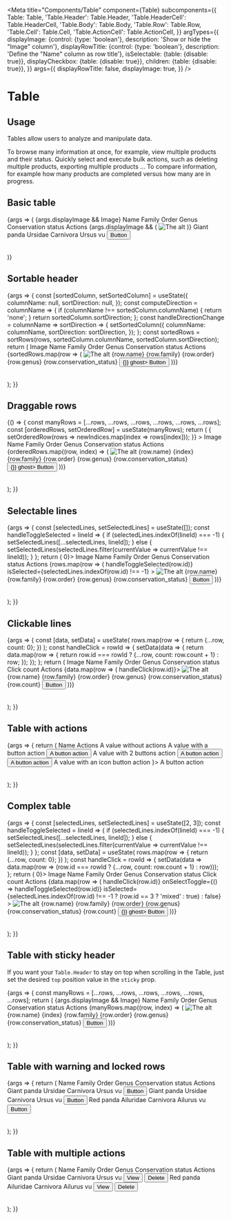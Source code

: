 
<Meta
  title="Components/Table"
  component={Table}
  subcomponents={{
    Table: Table,
    'Table.Header': Table.Header,
    'Table.HeaderCell': Table.HeaderCell,
    'Table.Body': Table.Body,
    'Table.Row': Table.Row,
    'Table.Cell': Table.Cell,
    'Table.ActionCell': Table.ActionCell,
  }}
  argTypes={{
    displayImage: {control: {type: 'boolean'}, description: 'Show or hide the "Image" column'},
    displayRowTitle: {control: {type: 'boolean'}, description: 'Define the "Name" column as row title'},
    isSelectable: {table: {disable: true}},
    displayCheckbox: {table: {disable: true}},
    children: {table: {disable: true}},
  }}
  args={{
    displayRowTitle: false,
    displayImage: true,
  }}
/>

# Table

## Usage

Tables allow users to analyze and manipulate data.

To browse many information at once, for example, view multiple products and their status.
Quickly select and execute bulk actions, such as deleting multiple products, exporting multiple products ...
To compare information, for example how many products are completed versus how many are in progress.

## Basic table

<Canvas>
  <Story name="Standard">
    {args => (
      <Table>
        <Table.Header>
          {args.displayImage && <Table.HeaderCell>Image</Table.HeaderCell>}
          <Table.HeaderCell>Name</Table.HeaderCell>
          <Table.HeaderCell>Family</Table.HeaderCell>
          <Table.HeaderCell>Order</Table.HeaderCell>
          <Table.HeaderCell>Genus</Table.HeaderCell>
          <Table.HeaderCell>Conservation status</Table.HeaderCell>
          <Table.HeaderCell>Actions</Table.HeaderCell>
        </Table.Header>
        <Table.Body>
          <Table.Row>
            {args.displayImage && (
              <Table.Cell>
                <Image src={getStaticImage('akeneo_200_140.jpg')} alt="The alt" />
              </Table.Cell>
            )}
            <Table.Cell rowTitle={args.displayRowTitle}>Giant panda</Table.Cell>
            <Table.Cell>Ursidae</Table.Cell>
            <Table.Cell>Carnivora</Table.Cell>
            <Table.Cell>Ursus</Table.Cell>
            <Table.Cell>
              <Badge level="warning">vu</Badge>
            </Table.Cell>
            <Table.ActionCell>
              <Button level="primary" ghost>
                Button
              </Button>
            </Table.ActionCell>
          </Table.Row>
        </Table.Body>
      </Table>
    )}
  </Story>
</Canvas>

<ArgsTable story="Standard" />

## Sortable header

<Canvas>
  <Story name="Sortable header">
    {args => {
      const [sortedColumn, setSortedColumn] = useState({
        columnName: null,
        sortDirection: null,
      });
      const computeDirection = columnName => {
        if (columnName !== sortedColumn.columnName) {
          return 'none';
        }
        return sortedColumn.sortDirection;
      };
      const handleDirectionChange = columnName => sortDirection => {
        setSortedColumn({
          columnName: columnName,
          sortDirection: sortDirection,
        });
      };
      const sortedRows = sortRows(rows, sortedColumn.columnName, sortedColumn.sortDirection);
      return (
        <Table>
          <Table.Header>
            <Table.HeaderCell>Image</Table.HeaderCell>
            <Table.HeaderCell
              isSortable={true}
              onDirectionChange={handleDirectionChange('name')}
              sortDirection={computeDirection('name')}
            >
              Name
            </Table.HeaderCell>
            <Table.HeaderCell
              isSortable={true}
              onDirectionChange={handleDirectionChange('family')}
              sortDirection={computeDirection('family')}
            >
              Family
            </Table.HeaderCell>
            <Table.HeaderCell>Order</Table.HeaderCell>
            <Table.HeaderCell>Genus</Table.HeaderCell>
            <Table.HeaderCell>Conservation status</Table.HeaderCell>
            <Table.HeaderCell>Actions</Table.HeaderCell>
          </Table.Header>
          <Table.Body>
            {sortedRows.map(row => (
              <Table.Row key={row.name}>
                <Table.Cell>
                  <Image src={row.image} alt="The alt" />
                </Table.Cell>
                <Table.Cell>{row.name}</Table.Cell>
                <Table.Cell>{row.family}</Table.Cell>
                <Table.Cell>{row.order}</Table.Cell>
                <Table.Cell>{row.genus}</Table.Cell>
                <Table.Cell>
                  <Badge level={row.conservation_status_level}>{row.conservation_status}</Badge>
                </Table.Cell>
                <Table.ActionCell>
                  <Button level="primary" onClick={() => {}} ghost>
                    Button
                  </Button>
                </Table.ActionCell>
              </Table.Row>
            ))}
          </Table.Body>
        </Table>
      );
    }}
  </Story>
</Canvas>

## Draggable rows

<Canvas>
  <Story name="Draggable rows">
    {() => {
      const manyRows = [...rows, ...rows, ...rows, ...rows, ...rows, ...rows];
      const [orderedRows, setOrderedRow] = useState(manyRows);
      return (
        <Scrollable height={500}>
          <Table
            isDragAndDroppable={true}
            onReorder={newIndices => {
              setOrderedRow(rows => newIndices.map(index => rows[index]));
            }}
          >
            <Table.Header>
              <Table.HeaderCell>Image</Table.HeaderCell>
              <Table.HeaderCell>Name</Table.HeaderCell>
              <Table.HeaderCell>Family</Table.HeaderCell>
              <Table.HeaderCell>Order</Table.HeaderCell>
              <Table.HeaderCell>Genus</Table.HeaderCell>
              <Table.HeaderCell>Conservation status</Table.HeaderCell>
              <Table.HeaderCell>Actions</Table.HeaderCell>
            </Table.Header>
            <Table.Body>
              {orderedRows.map((row, index) => (
                <Table.Row key={`${row.id}${index}`}>
                  <Table.Cell>
                    <Image src={row.image} alt="The alt" />
                  </Table.Cell>
                  <Table.Cell>
                    {row.name} {index}
                  </Table.Cell>
                  <Table.Cell>{row.family}</Table.Cell>
                  <Table.Cell>{row.order}</Table.Cell>
                  <Table.Cell>{row.genus}</Table.Cell>
                  <Table.Cell>
                    <Badge level={row.conservation_status_level}>{row.conservation_status}</Badge>
                  </Table.Cell>
                  <Table.ActionCell>
                    <Button level="primary" onClick={() => {}} ghost>
                      Button
                    </Button>
                  </Table.ActionCell>
                </Table.Row>
              ))}
            </Table.Body>
          </Table>
        </Scrollable>
      );
    }}
  </Story>
</Canvas>

## Selectable lines

<Canvas>
  <Story name="Selectable lines">
    {args => {
      const [selectedLines, setSelectedLines] = useState([]);
      const handleToggleSelected = lineId => {
        if (selectedLines.indexOf(lineId) === -1) {
          setSelectedLines([...selectedLines, lineId]);
        } else {
          setSelectedLines(selectedLines.filter(currentValue => currentValue !== lineId));
        }
      };
      return (
        <Table isSelectable={true} displayCheckbox={selectedLines.length > 0}>
          <Table.Header>
            <Table.HeaderCell>Image</Table.HeaderCell>
            <Table.HeaderCell>Name</Table.HeaderCell>
            <Table.HeaderCell>Family</Table.HeaderCell>
            <Table.HeaderCell>Order</Table.HeaderCell>
            <Table.HeaderCell>Genus</Table.HeaderCell>
            <Table.HeaderCell>Conservation status</Table.HeaderCell>
            <Table.HeaderCell>Actions</Table.HeaderCell>
          </Table.Header>
          <Table.Body>
            {rows.map(row => (
              <Table.Row
                key={row.id}
                onSelectToggle={() => handleToggleSelected(row.id)}
                isSelected={selectedLines.indexOf(row.id) !== -1}
              >
                <Table.Cell>
                  <Image src={row.image} alt="The alt" />
                </Table.Cell>
                <Table.Cell>{row.name}</Table.Cell>
                <Table.Cell>{row.family}</Table.Cell>
                <Table.Cell>{row.order}</Table.Cell>
                <Table.Cell>{row.genus}</Table.Cell>
                <Table.Cell>
                  <Badge level={row.conservation_status_level}>{row.conservation_status}</Badge>
                </Table.Cell>
                <Table.ActionCell>
                  <Button level="primary" ghost>
                    Button
                  </Button>
                </Table.ActionCell>
              </Table.Row>
            ))}
          </Table.Body>
        </Table>
      );
    }}
  </Story>
</Canvas>

## Clickable lines

<Canvas>
  <Story name="Clickable lines">
    {args => {
      const [data, setData] = useState(
        rows.map(row => {
          return {...row, count: 0};
        })
      );
      const handleClick = rowId => {
        setData(data => {
          return data.map(row => {
            return row.id === rowId ? {...row, count: row.count + 1} : row;
          });
        });
      };
      return (
        <Table>
          <Table.Header>
            <Table.HeaderCell>Image</Table.HeaderCell>
            <Table.HeaderCell>Name</Table.HeaderCell>
            <Table.HeaderCell>Family</Table.HeaderCell>
            <Table.HeaderCell>Order</Table.HeaderCell>
            <Table.HeaderCell>Genus</Table.HeaderCell>
            <Table.HeaderCell>Conservation status</Table.HeaderCell>
            <Table.HeaderCell>Click count</Table.HeaderCell>
            <Table.HeaderCell>Actions</Table.HeaderCell>
          </Table.Header>
          <Table.Body>
            {data.map(row => (
              <Table.Row key={row.id} onClick={() => handleClick(row.id)}>
                <Table.Cell>
                  <Image src={row.image} alt="The alt" />
                </Table.Cell>
                <Table.Cell>{row.name}</Table.Cell>
                <Table.Cell>{row.family}</Table.Cell>
                <Table.Cell>{row.order}</Table.Cell>
                <Table.Cell>{row.genus}</Table.Cell>
                <Table.Cell>
                  <Badge level={row.conservation_status_level}>{row.conservation_status}</Badge>
                </Table.Cell>
                <Table.Cell>{row.count}</Table.Cell>
                <Table.ActionCell>
                  <Button level="primary" ghost>
                    Button
                  </Button>
                </Table.ActionCell>
              </Table.Row>
            ))}
          </Table.Body>
        </Table>
      );
    }}
  </Story>
</Canvas>

## Table with actions
<Canvas>
  <Story name="Table with actions">
    {args => {
      return (
        <Table>
          <Table.Header>
            <Table.HeaderCell>Name</Table.HeaderCell>
            <Table.HeaderCell>Actions</Table.HeaderCell>
          </Table.Header>
          <Table.Body>
            <Table.Row>
              <Table.Cell>A value without actions</Table.Cell>
              <Table.ActionCell />
            </Table.Row>
            <Table.Row>
              <Table.Cell>A value with a button action</Table.Cell>
              <Table.ActionCell>
                <Button level="primary" ghost>
                  A button action
                </Button>
              </Table.ActionCell>
            </Table.Row>
            <Table.Row>
              <Table.Cell>A value with 2 buttons action</Table.Cell>
              <Table.ActionCell>
                <Button level="primary" ghost>
                  A button action
                </Button>
                <Button level="secondary" ghost>
                  A button action
                </Button>
              </Table.ActionCell>
            </Table.Row>
            <Table.Row>
              <Table.Cell>A value with an icon button action</Table.Cell>
              <Table.ActionCell>
                <IconButton level="primary" ghost icon={<DeleteIcon/>}>
                  A button action
                </IconButton>
              </Table.ActionCell>
            </Table.Row>
          </Table.Body>
        </Table>
      );
    }}
  </Story>
</Canvas>

## Complex table

<Canvas>
  <Story name="Complex table">
    {args => {
      const [selectedLines, setSelectedLines] = useState([2, 3]);
      const handleToggleSelected = lineId => {
        if (selectedLines.indexOf(lineId) === -1) {
          setSelectedLines([...selectedLines, lineId]);
        } else {
          setSelectedLines(selectedLines.filter(currentValue => currentValue !== lineId));
        }
      };
      const [data, setData] = useState(
        rows.map(row => {
          return {...row, count: 0};
        })
      );
      const handleClick = rowId => {
        setData(data => data.map(row => (row.id === rowId ? {...row, count: row.count + 1} : row)));
      };
      return (
        <Table isSelectable={true} displayCheckbox={selectedLines.length > 0}>
          <Table.Header>
            <Table.HeaderCell>Image</Table.HeaderCell>
            <Table.HeaderCell>Name</Table.HeaderCell>
            <Table.HeaderCell>Family</Table.HeaderCell>
            <Table.HeaderCell>Order</Table.HeaderCell>
            <Table.HeaderCell>Genus</Table.HeaderCell>
            <Table.HeaderCell>Conservation status</Table.HeaderCell>
            <Table.HeaderCell>Click count</Table.HeaderCell>
            <Table.HeaderCell>Actions</Table.HeaderCell>
          </Table.Header>
          <Table.Body>
            {data.map(row => (
              <Table.Row
                key={row.id}
                onClick={() => handleClick(row.id)}
                onSelectToggle={() => handleToggleSelected(row.id)}
                isSelected={selectedLines.indexOf(row.id) !== -1 ? (row.id == 3 ? 'mixed' : true) : false}
              >
                <Table.Cell>
                  <Image src={row.image} alt="The alt" />
                </Table.Cell>
                <Table.Cell>{row.name}</Table.Cell>
                <Table.Cell>{row.family}</Table.Cell>
                <Table.Cell>{row.order}</Table.Cell>
                <Table.Cell>{row.genus}</Table.Cell>
                <Table.Cell>
                  <Badge level={row.conservation_status_level}>{row.conservation_status}</Badge>
                </Table.Cell>
                <Table.Cell>{row.count}</Table.Cell>
                <Table.ActionCell>
                  <Button level="primary" onClick={() => {}} ghost>
                    Button
                  </Button>
                </Table.ActionCell>
              </Table.Row>
            ))}
          </Table.Body>
        </Table>
      );
    }}
  </Story>
</Canvas>

## Table with sticky header

If you want your `Table.Header` to stay on top when scrolling in the Table, just set the desired `top` position value in the `sticky` prop.

<Canvas>
  <Story name="Sticky header">
    {args => {
      const manyRows = [...rows, ...rows, ...rows, ...rows, ...rows, ...rows];
      return (
        <Scrollable height={250}>
          <Table>
            <Table.Header sticky={0}>
              {args.displayImage && <Table.HeaderCell>Image</Table.HeaderCell>}
              <Table.HeaderCell>Name</Table.HeaderCell>
              <Table.HeaderCell>Family</Table.HeaderCell>
              <Table.HeaderCell>Order</Table.HeaderCell>
              <Table.HeaderCell>Genus</Table.HeaderCell>
              <Table.HeaderCell>Conservation status</Table.HeaderCell>
              <Table.HeaderCell>Actions</Table.HeaderCell>
            </Table.Header>
            <Table.Body>
              {manyRows.map((row, index) => (
                <Table.Row key={`${row.id}${index}`}>
                  <Table.Cell>
                    <Image src={row.image} alt="The alt" />
                  </Table.Cell>
                  <Table.Cell>
                    {row.name} {index}
                  </Table.Cell>
                  <Table.Cell>{row.family}</Table.Cell>
                  <Table.Cell>{row.order}</Table.Cell>
                  <Table.Cell>{row.genus}</Table.Cell>
                  <Table.Cell>
                    <Badge level={row.conservation_status_level}>{row.conservation_status}</Badge>
                  </Table.Cell>
                  <Table.ActionCell>
                    <Button level="primary" ghost>
                      Button
                    </Button>
                  </Table.ActionCell>
                </Table.Row>
              ))}
            </Table.Body>
          </Table>
        </Scrollable>
      );
    }}
  </Story>
</Canvas>

## Table with warning and locked rows

<Canvas>
    <Story name="Warning and locked rows">
        {args => {
            return (
                <Scrollable height={250}>
                    <Table hasWarningRows={true} hasLockedRows={true}>
                        <Table.Header sticky={0}>
                            <Table.HeaderCell>Name</Table.HeaderCell>
                            <Table.HeaderCell>Family</Table.HeaderCell>
                            <Table.HeaderCell>Order</Table.HeaderCell>
                            <Table.HeaderCell>Genus</Table.HeaderCell>
                            <Table.HeaderCell>Conservation status</Table.HeaderCell>
                            <Table.HeaderCell>Actions</Table.HeaderCell>
                        </Table.Header>
                        <Table.Body>
                            <Table.Row level="tertiary">
                                <Table.Cell rowTitle={args.displayRowTitle}>Giant panda</Table.Cell>
                                <Table.Cell>Ursidae</Table.Cell>
                                <Table.Cell>Carnivora</Table.Cell>
                                <Table.Cell>Ursus</Table.Cell>
                                <Table.Cell>
                                    <Badge level="warning">vu</Badge>
                                </Table.Cell>
                                <Table.ActionCell>
                                    <Button level="primary" ghost>
                                        Button
                                    </Button>
                                </Table.ActionCell>
                            </Table.Row>
                            <Table.Row level="warning">
                                <Table.Cell rowTitle={args.displayRowTitle}>Giant panda</Table.Cell>
                                <Table.Cell>Ursidae</Table.Cell>
                                <Table.Cell>Carnivora</Table.Cell>
                                <Table.Cell>Ursus</Table.Cell>
                                <Table.Cell>
                                    <Badge level="warning">vu</Badge>
                                </Table.Cell>
                                <Table.ActionCell>
                                    <Button level="primary" ghost>
                                        Button
                                    </Button>
                                </Table.ActionCell>
                            </Table.Row>
                            <Table.Row>
                                <Table.Cell rowTitle={args.displayRowTitle}>Red panda</Table.Cell>
                                <Table.Cell>Ailuridae</Table.Cell>
                                <Table.Cell>Carnivora</Table.Cell>
                                <Table.Cell>Ailurus</Table.Cell>
                                <Table.Cell>
                                    <Badge level="warning">vu</Badge>
                                </Table.Cell>
                                <Table.ActionCell>
                                    <Button level="primary" ghost>
                                        Button
                                    </Button>
                                </Table.ActionCell>
                            </Table.Row>
                        </Table.Body>
                    </Table>
                </Scrollable>
            );
        }}
    </Story>
</Canvas>

## Table with multiple actions

<Canvas>
    <Story name="Multiple actions">
        {args => {
            return (
                <Scrollable height={250}>
                    <Table hasWarningRows={true}>
                        <Table.Header sticky={0}>
                            <Table.HeaderCell>Name</Table.HeaderCell>
                            <Table.HeaderCell>Family</Table.HeaderCell>
                            <Table.HeaderCell>Order</Table.HeaderCell>
                            <Table.HeaderCell>Genus</Table.HeaderCell>
                            <Table.HeaderCell>Conservation status</Table.HeaderCell>
                            <Table.HeaderCell>Actions</Table.HeaderCell>
                        </Table.Header>
                        <Table.Body>
                            <Table.Row level="warning">
                                <Table.Cell rowTitle={args.displayRowTitle}>Giant panda</Table.Cell>
                                <Table.Cell>Ursidae</Table.Cell>
                                <Table.Cell>Carnivora</Table.Cell>
                                <Table.Cell>Ursus</Table.Cell>
                                <Table.Cell>
                                    <Badge level="warning">vu</Badge>
                                </Table.Cell>
                                <Table.ActionCell>
                                    <Button level="primary" ghost>
                                        View
                                    </Button>
                                    <Button level="danger" ghost>
                                        Delete
                                    </Button>
                                </Table.ActionCell>
                            </Table.Row>
                            <Table.Row>
                                <Table.Cell rowTitle={args.displayRowTitle}>Red panda</Table.Cell>
                                <Table.Cell>Ailuridae</Table.Cell>
                                <Table.Cell>Carnivora</Table.Cell>
                                <Table.Cell>Ailurus</Table.Cell>
                                <Table.Cell>
                                    <Badge level="warning">vu</Badge>
                                </Table.Cell>
                                <Table.ActionCell>
                                    <Button level="primary" ghost>
                                        View
                                    </Button>
                                    <Button level="danger" ghost>
                                        Delete
                                    </Button>
                                </Table.ActionCell>
                            </Table.Row>
                        </Table.Body>
                    </Table>
                </Scrollable>
            );
        }}
    </Story>
</Canvas>
